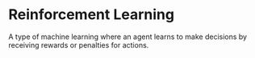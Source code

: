 # Reinforcement Learning

A type of machine learning where an agent learns to make decisions by receiving rewards or penalties for actions.